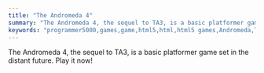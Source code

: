 ```yaml
---
title: "The Andromeda 4"
summary: "The Andromeda 4, the sequel to TA3, is a basic platformer game set in the distant future. Play it now!"
keywords: "programmer5000,games,game,html5,html,html5 games,Andromeda,TA4"
---
```


The Andromeda 4, the sequel to TA3, is a basic platformer game set in the distant future. Play it now!

<KAEmbed id="5750000547921920"/>
